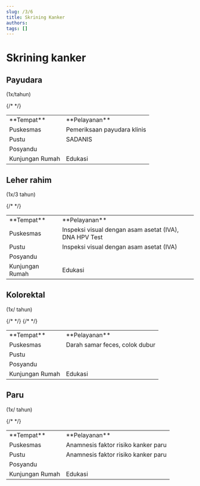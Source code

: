 ```yaml
---
slug: /3/6
title: Skrining Kanker
authors: 
tags: []
---
```

# Skrining kanker 
## Payudara
(1x/tahun)

<table>
  <tr>
    <td>**Tempat**</td>
    <td>**Pelayanan**</td>
  </tr>
  <tr>
    <td>Puskesmas</td>
    <td>Pemeriksaan payudara klinis</td>
  </tr>
  <tr>
    <td>Pustu</td>
    <td>SADANIS</td>
  </tr>
  {/* <tr>
    <td>Posyandu</td>
    <td></td>
  </tr> */}
  <tr>
    <td>Kunjungan Rumah</td>
    <td>Edukasi</td>
  </tr>
</table>

## Leher rahim

(1x/3 tahun)
<table>
  <tr>
    <td>**Tempat**</td>
    <td>**Pelayanan**</td>
  </tr>
  <tr>
    <td>Puskesmas</td>
    <td>Inspeksi visual dengan asam asetat (IVA), DNA HPV Test</td>
  </tr>
  <tr>
    <td>Pustu</td>
    <td>Inspeksi visual dengan asam asetat (IVA)</td>
  </tr>
  {/* <tr>
    <td>Posyandu</td>
    <td></td>
  </tr> */}
  <tr>
    <td>Kunjungan Rumah</td>
    <td>Edukasi</td>
  </tr>
</table>

## Kolorektal 
(1x/ tahun)
<table>
  <tr>
    <td>**Tempat**</td>
    <td>**Pelayanan**</td>
  </tr>
  <tr>
    <td>Puskesmas</td>
    <td>Darah samar feces, colok dubur</td>
  </tr>
  {/* <tr>
    <td>Pustu</td>
    <td></td>
  </tr> */}
  {/* <tr>
    <td>Posyandu</td>
    <td></td>
  </tr> */}
  <tr>
    <td>Kunjungan Rumah</td>
    <td>Edukasi</td>
  </tr>
</table>

## Paru 
(1x/ tahun)
<table>
  <tr>
    <td>**Tempat**</td>
    <td>**Pelayanan**</td>
  </tr>
  <tr>
    <td>Puskesmas</td>
    <td>Anamnesis faktor risiko kanker paru</td>
  </tr>
  <tr>
    <td>Pustu</td>
    <td>Anamnesis faktor risiko kanker paru</td>
  </tr>
  {/* <tr>
    <td>Posyandu</td>
    <td></td>
  </tr> */}
  <tr>
    <td>Kunjungan Rumah</td>
    <td>Edukasi</td>
  </tr>
</table>

